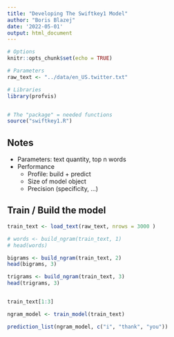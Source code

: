 ```yaml
---
title: "Developing The Swiftkey1 Model"
author: "Boris Blazej"
date: '2022-05-01'
output: html_document
---
```


```r
# Options
knitr::opts_chunk$set(echo = TRUE)

# Parameters
raw_text <- "../data/en_US.twitter.txt"

# Libraries
library(profvis)


# The "package" = needed functions
source("swiftkey1.R")
```

## Notes

 - Parameters: text quantity, top n words
 - Performance
    - Profile: build + predict
    - Size of model object
    - Precision (specificity, ...)
 
## Train / Build the model

```r

train_text <- load_text(raw_text, nrows = 3000 )

# words <- build_ngram(train_text, 1)
# head(words)

bigrams <- build_ngram(train_text, 2)
head(bigrams, 3)

trigrams <- build_ngram(train_text, 3)
head(trigrams, 3)


train_text[1:3]

ngram_model <- train_model(train_text)

```

```r

prediction_list(ngram_model, c("i", "thank", "you"))

```

